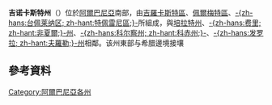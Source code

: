 {{noteTA
|T=zh-hans:吉诺卡斯特州; zh-hant:吉羅卡斯特州;
|1=zh-hans:吉诺卡斯特; zh-hant:吉羅卡斯特;
}}
{{主條目消歧義|本條目記敘的是'''吉諾卡斯特州'''。其他同名的行政區尚有[[吉羅卡斯特區|吉羅卡斯特區]]及[[吉羅卡斯特市|吉羅卡斯特市]]。}}
{{Infobox settlement
<!-- See Template:Infobox settlement for additional fields and descriptions -->
| name = 吉羅卡斯特州
| native_name = <small>''Qarku Gjirokastër''</small>
| native_name_lang = sq
| settlement_type = [[阿爾巴尼亞各州|州]]
| image_seal = Stema e Qarkut Gjirokastër.svg
| image_skyline = 07Vjosa02.jpg
| image_alt = 
| image_caption = [[Vjosë|Vjosë]] River
| image_map = Gjirokaster County in Albania.svg
| map_caption = 吉羅卡斯特州在阿爾巴尼亞位置.
| subdivision_type = [[國家|國家]]
| subdivision_name = {{flag|Albania}}
| subdivision_type2 = [[阿爾巴尼亞市|市政府]]
| subdivision_name2 = 7
| subdivision_type3 = 村莊
| subdivision_name3 = 268
| established_title = 設立
| established_date = 2000
| seat_type = 縣城 
| seat = [[吉諾卡斯特|吉諾卡斯特]]
| government_footnotes = 
| leader_party = 
| leader_title = 州長
| leader_name = Armand Hilaj
| unit_pref = 
| area_footnotes = 
| area_total_km2 = 2884
| area_note = 
| elevation_footnotes = 
| elevation_m = 
| population_footnotes = 
| population_as_of = 2016
| population_total = 70331<ref>{{cite web|title=Popullsia e Shqipërisë|url=http://www.instat.gov.al/media/322938/pop_1_janar_2016.pdf|website=instat.gov.al|language=sq|date=19 February 2016|deadurl=yes|archiveurl=https://web.archive.org/web/20160412123357/http://www.instat.gov.al/media/322938/pop_1_janar_2016.pdf|archivedate=2016年4月12日|accessdate=2017年7月19日}}</ref>
| population_density_km2 = auto
| population_demonym = 
| population_note = 
| timezone = [[Central_European_Time|CET]]
| utc_offset = +1
| timezone_DST = [[Central_European_Summer_Time|CEST]]
| utc_offset_DST = +2
| blank_name_sec1 = 
| blank_info_sec1 =
| postal_code_type = 
| postal_code = 
| area_code_type = 
| area_code = 
| blank_name_sec2  = [[NUTS_of_Albania|NUTS Code]]
| blank_info_sec2 = AL033
| iso_code = 
| website = 
}}

'''吉诺卡斯特州'''（{{lang-sq|Gjirokastër}}）位於[[阿爾巴尼亞|阿爾巴尼亞]]南部，由[[吉羅卡斯特區|吉羅卡斯特區]]、[[佩爾梅特區|佩爾梅特區]]、[[特佩雷尼區|-{zh-hans:台佩莱纳区; zh-hant:特佩雷尼區;}-]]所組成，與[[培拉特州|培拉特州]]、[[非夏爾州|-{zh-hans:费里; zh-hant:非夏爾;}-州]]、[[科赤州|-{zh-hans:科尔察州; zh-hant:科赤州;}-]]、[[夫羅勒州|-{zh-hans:发罗拉; zh-hant:夫羅勒;}-州]]相鄰。该州東部与希腊邊境接壤

== 參考資料 ==
{{reflist|30em}}


{{Counties of Albania}}

[[Category:阿爾巴尼亞各州|Category:阿爾巴尼亞各州]]